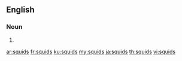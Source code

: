{{also|SQUIDs}}
==English==

===Noun===
{{head|en|noun plural form}}

# {{plural of|squid|lang=en}}

[[ar:squids]]
[[fr:squids]]
[[ku:squids]]
[[my:squids]]
[[ja:squids]]
[[th:squids]]
[[vi:squids]]